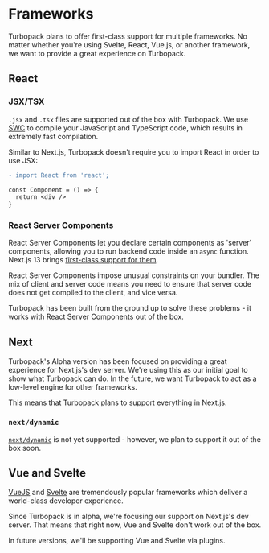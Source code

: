 # Frameworks

Turbopack plans to offer first-class support for multiple frameworks. No matter whether you're using Svelte, React, Vue.js, or another framework, we want to provide a great experience on Turbopack.

## React

### JSX/TSX

`.jsx` and `.tsx` files are supported out of the box with Turbopack. We use [SWC](https://swc.rs/) to compile your JavaScript and TypeScript code, which results in extremely fast compilation.

Similar to Next.js, Turbopack doesn't require you to import React in order to use JSX:

```diff filename="src/index.tsx"
- import React from 'react';

const Component = () => {
  return <div />
}
```

### React Server Components

React Server Components let you declare certain components as 'server' components, allowing you to run backend code inside an `async` function. Next.js 13 brings [first-class support for them](https://beta.nextjs.org/docs/rendering/server-and-client-components).

React Server Components impose unusual constraints on your bundler. The mix of client and server code means you need to ensure that server code does not get compiled to the client, and vice versa.

Turbopack has been built from the ground up to solve these problems - it works with React Server Components out of the box.

## Next

Turbopack's Alpha version has been focused on providing a great experience for Next.js's dev server. We're using this as our initial goal to show what Turbopack can do. In the future, we want Turbopack to act as a low-level engine for other frameworks.

This means that Turbopack plans to support everything in Next.js.

### `next/dynamic`

[`next/dynamic`](https://nextjs.org/docs/advanced-features/dynamic-import) is not yet supported - however, we plan to support it out of the box soon.

## Vue and Svelte

[VueJS](https://vuejs.org/) and [Svelte](https://svelte.dev/) are tremendously popular frameworks which deliver a world-class developer experience.

Since Turbopack is in alpha, we're focusing our support on Next.js's dev server. That means that right now, Vue and Svelte don't work out of the box.

In future versions, we'll be supporting Vue and Svelte via plugins.
